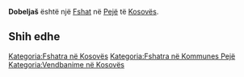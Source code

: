 {{Fshat në Kosovës
 | Emri                = Dobeljaš
| srp_N_name = Dobeljaš
| srp_N_FULL_NAME_RO = Dobeljaš
| srp_N_FULL_NAME_ND_RO = Dobeljas
| srp_N_SORT_NAME_RG = DOBELJAS
| srp_N_FULL_NAME_RG = Dobeljaš
| srp_N_FULL_NAME_ND_RG = Dobeljas

 | Emri (Rasa dhanore) = 
 | Figura              = 
 | Shteti              = Kosovo
 | Komuna              = Pejë
 | Kodi postar         = 
 | Sipërfaqja          = 

 | Popullsia           = 

 | Regj. i popullsisë  = 
 | Dend. e popullsisë  = 
 | Faqja zyrtare       = 
 <!--- Koordinatat ----> 
 | Gjerësia            = 42.643889
 | Gjatësia            = 20.416944
 | Lartësia            = 
}}
'''Dobeljaš''' është një [[Fshat]] në [[Pejë]] të [[Kosovës]].

<!-- == Gjeografia == -->
<!-- == Historia == -->
<!-- == Demografia == -->
== Shih edhe ==
{{Komuna Pejë}}
{{Kosovo-Administrata-Cung}}

[[Kategoria:Fshatra në Kosovës]]
[[Kategoria:Fshatra në Kommunes Pejë]]
[[Kategoria:Vendbanime në Kosovës]]